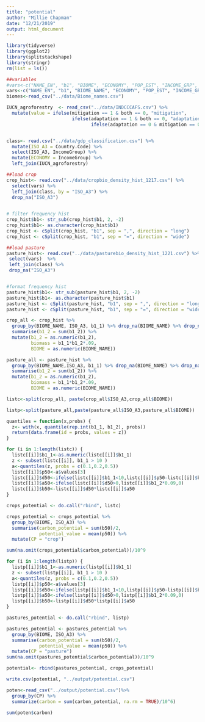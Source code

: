 ```yaml
---
title: "potential"
author: "Millie Chapman"
date: "12/21/2019"
output: html_document
---
```


```r
library(tidyverse)
library(ggplot2)
library(splitstackshape)
library(stringr)
rm(list = ls())
```

```r
##variables
#vars<-c("NAME_EN", "b1", "BIOME", "ECONOMY", "POP_EST", "INCOME_GRP", "ISO_A3")
vars<-c("NAME_EN", "b1", "BIOME_NAME", "ECONOMY", "POP_EST", "INCOME_GRP", "ISO_A3")
biomes<-read_csv("../data/Biome_names.csv")

IUCN_agroforestry  <- read_csv("../data/INDCCCAFS.csv") %>%
  mutate(value = ifelse(mitigation == 1 & both == 0, "mitigation", 
                        ifelse(adaptation == 1 & both == 0, "adaptation", 
                               ifelse(adaptation == 0 & mitigation == 0, "none", "both"))))


class<- read.csv("../data/gdp_classification.csv") %>%
  mutate(ISO_A3 = Country.Code) %>%
  select(ISO_A3, IncomeGroup) %>%
  mutate(ECONOMY = IncomeGroup) %>%
  left_join(IUCN_agroforestry)

```

```r
##load crop
crop_hist<- read.csv("../data/cropbio_density_hist_1217.csv") %>%
  select(vars) %>%
  left_join(class, by = "ISO_A3") %>%
  drop_na("ISO_A3")
  

# filter frequency hist
crop_hist$b1<- str_sub(crop_hist$b1, 2, -2)
crop_hist$b1<- as.character(crop_hist$b1)
crop_hist <- cSplit(crop_hist, "b1", sep = ",", direction = "long")
crop_hist <- cSplit(crop_hist, "b1", sep = "=", direction = "wide")
```

```r
##load pasture
pasture_hist<- read.csv("../data/pasturebio_density_hist_1221.csv") %>%
 select(vars)  %>% 
 left_join(class) %>%
 drop_na("ISO_A3")


#format frequency hist
pasture_hist$b1<- str_sub(pasture_hist$b1, 2, -2)
pasture_hist$b1<- as.character(pasture_hist$b1)
pasture_hist <- cSplit(pasture_hist, "b1", sep = ",", direction = "long")
pasture_hist <- cSplit(pasture_hist, "b1", sep = "=", direction = "wide")
```

```r
crop_all <- crop_hist %>%
  group_by(BIOME_NAME, ISO_A3, b1_1) %>% drop_na(BIOME_NAME) %>% drop_na(ISO_A3) %>%
  summarise(b1_2 = sum(b1_2)) %>%
  mutate(b1_2 = as.numeric(b1_2),
         biomass = b1_1*b1_2*.09,
         BIOME = as.numeric(BIOME_NAME))

pasture_all <- pasture_hist %>%
  group_by(BIOME_NAME,ISO_A3, b1_1) %>% drop_na(BIOME_NAME) %>% drop_na(ISO_A3) %>%
  summarise(b1_2 = sum(b1_2)) %>%
  mutate(b1_2 = as.numeric(b1_2),
         biomass = b1_1*b1_2*.09,
         BIOME = as.numeric(BIOME_NAME))

listc<-split(crop_all, paste(crop_all$ISO_A3,crop_all$BIOME))

listp<-split(pasture_all,paste(pasture_all$ISO_A3,pasture_all$BIOME))
```

```r
quantiles = function(x,probs) {
  z<- with(x, quantile(rep.int(b1_1, b1_2), probs))
  return(data.frame(id = probs, values = z))
} 
```

```r
for (i in 1:length(listc)) {
  listc[[i]]$b1_1<-as.numeric(listc[[i]]$b1_1)
  z <- subset(listc[[i]], b1_1 > 10 )
  a<-quantiles(z, probs = c(0.1,0.2,0.5))
  listc[[i]]$p50<-a$values[3]
  listc[[i]]$d50<-ifelse(listc[[i]]$b1_1<10,listc[[i]]$p50-listc[[i]]$b1_1,0)
  listc[[i]]$a50<-ifelse(listc[[i]]$d50>0,listc[[i]]$b1_2*0.09,0)
  listc[[i]]$b50<-listc[[i]]$d50*listc[[i]]$a50
}
```

```r
crops_potential <- do.call("rbind", listc) 

crops_potential <- crops_potential %>%
  group_by(BIOME, ISO_A3) %>%
  summarise(carbon_potential = sum(b50)/2,
            potential_value = mean(p50)) %>%
  mutate(CP = "crop")

sum(na.omit(crops_potential$carbon_potential))/10^9
```

```r
for (i in 1:length(listp)) {
  listp[[i]]$b1_1<-as.numeric(listp[[i]]$b1_1)
  z <- subset(listp[[i]], b1_1 > 10 )
  a<-quantiles(z, probs = c(0.1,0.2,0.5))
  listp[[i]]$p50<-a$values[3]
  listp[[i]]$d50<-ifelse(listp[[i]]$b1_1<10,listp[[i]]$p50-listp[[i]]$b1_1,0)
  listp[[i]]$a50<-ifelse(listp[[i]]$d50>0,listp[[i]]$b1_2*0.09,0)
  listp[[i]]$b50<-listp[[i]]$d50*listp[[i]]$a50
}
```

```r
pastures_potential <- do.call("rbind", listp) 

pastures_potential <- pastures_potential %>%
  group_by(BIOME, ISO_A3) %>%
  summarise(carbon_potential = sum(b50)/2,
            potential_value = mean(p50)) %>%
  mutate(CP = "pasture")
sum(na.omit(pastures_potential$carbon_potential))/10^9

potential<- rbind(pastures_potential, crops_potential)
```

```r
write.csv(potential, "../output/potential.csv")
```

```r
poten<-read_csv("../output/potential.csv")%>%
  group_by(CP) %>% 
  summarize(carbon = sum(carbon_potential, na.rm = TRUE)/10^6)

sum(poten$carbon)
```



